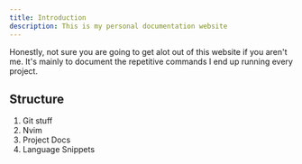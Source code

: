 ```yaml
---
title: Introduction
description: This is my personal documentation website
---
```


Honestly, not sure you are going to get alot out of this website if you aren't me. It's mainly
to document the repetitive commands I end up running every project. 

## Structure 

1. Git stuff
2. Nvim
3. Project Docs
4. Language Snippets

